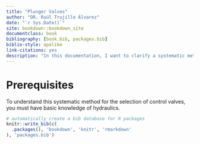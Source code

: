 ```yaml
--- 
title: "Plunger Valves"
author: "DR. Raúl Trujillo Álvarez"
date: "`r Sys.Date()`"
site: bookdown::bookdown_site
documentclass: book
bibliography: [book.bib, packages.bib]
biblio-style: apalike
link-citations: yes
description: "In this documentation, I want to clarify a systematic method for the selection of cylinder types, sizes, pressure ratings, and trim sizes of the plunger control valves."
---
```


# Prerequisites

To understand this systematic method for the selection of control valves, you must have basic knowledge of hydraulics.

```r
# automatically create a bib database for R packages
knitr::write_bib(c(
  .packages(), 'bookdown', 'knitr', 'rmarkdown'
), 'packages.bib')
```
